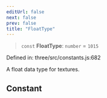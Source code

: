 ```yaml
---
editUrl: false
next: false
prev: false
title: "FloatType"
---
```


> `const` **FloatType**: `number` = `1015`

Defined in: three/src/constants.js:682

A float data type for textures.

## Constant
